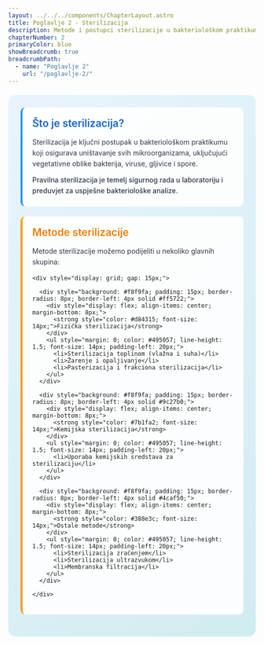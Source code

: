 ```yaml
---
layout: ../../../components/ChapterLayout.astro
title: Poglavlje 2 - Sterilizacija
description: Metode i postupci sterilizacije u bakteriološkom praktikumu
chapterNumber: 2
primaryColor: blue
showBreadcrumb: true
breadcrumbPath:
  - name: "Poglavlje 2"
    url: "/poglavlje-2/"
---
```



<div style="background: linear-gradient(135deg, #e8f4fd 0%, #d1ecf1 100%); border-radius: 15px; padding: 25px; margin: 20px 0;">
  
  <div style="background: rgba(255,255,255,0.9); padding: 20px; border-radius: 10px; margin-bottom: 20px; border-left: 4px solid #2196f3;">
    <div style="display: flex; align-items: center; margin-bottom: 15px;">
      <h3 style="margin: 0; color: #1565c0; font-size: 1.3rem; font-weight: 600;">Što je sterilizacija?</h3>
    </div>
    <p style="margin: 0; color: #2d3748; line-height: 1.6;">
      Sterilizacija je ključni postupak u bakteriološkom praktikumu koji osigurava uništavanje svih mikroorganizama, uključujući vegetativne oblike bakterija, viruse, gljivice i spore.
    </p>
    <p style="margin: 10px 0 0 0; color: #2d3748; line-height: 1.6; font-weight: 500;">
      Pravilna sterilizacija je temelj sigurnog rada u laboratoriju i preduvjet za uspješne bakteriološke analize.
    </p>
  </div>

  <div style="background: rgba(255,255,255,0.9); padding: 20px; border-radius: 10px; margin-bottom: 20px; border-left: 4px solid #ff9800;">
    <div style="display: flex; align-items: center; margin-bottom: 15px;">
      <h3 style="margin: 0; color: #f57c00; font-size: 1.3rem; font-weight: 600;">Metode sterilizacije</h3>
    </div>
    <p style="margin: 0 0 15px 0; color: #2d3748; line-height: 1.6;">
      Metode sterilizacije možemo podijeliti u nekoliko glavnih skupina:
    </p>
    
    <div style="display: grid; gap: 15px;">
      
      <div style="background: #f8f9fa; padding: 15px; border-radius: 8px; border-left: 4px solid #ff5722;">
        <div style="display: flex; align-items: center; margin-bottom: 8px;">
          <strong style="color: #d84315; font-size: 14px;">Fizička sterilizacija</strong>
        </div>
        <ul style="margin: 0; color: #495057; line-height: 1.5; font-size: 14px; padding-left: 20px;">
          <li>Sterilizacija toplinom (vlažna i suha)</li>
          <li>Žarenje i opaljivanje</li>
          <li>Pasterizacija i frakciona sterilizacija</li>
        </ul>
      </div>
      
      <div style="background: #f8f9fa; padding: 15px; border-radius: 8px; border-left: 4px solid #9c27b0;">
        <div style="display: flex; align-items: center; margin-bottom: 8px;">
          <strong style="color: #7b1fa2; font-size: 14px;">Kemijska sterilizacija</strong>
        </div>
        <ul style="margin: 0; color: #495057; line-height: 1.5; font-size: 14px; padding-left: 20px;">
          <li>Uporaba kemijskih sredstava za sterilizaciju</li>
        </ul>
      </div>
      
      <div style="background: #f8f9fa; padding: 15px; border-radius: 8px; border-left: 4px solid #4caf50;">
        <div style="display: flex; align-items: center; margin-bottom: 8px;">
          <strong style="color: #388e3c; font-size: 14px;">Ostale metode</strong>
        </div>
        <ul style="margin: 0; color: #495057; line-height: 1.5; font-size: 14px; padding-left: 20px;">
          <li>Sterilizacija zračenjem</li>
          <li>Sterilizacija ultrazvukom</li>
          <li>Membranska filtracija</li>
        </ul>
      </div>
      
    </div>
  </div>

  

</div>